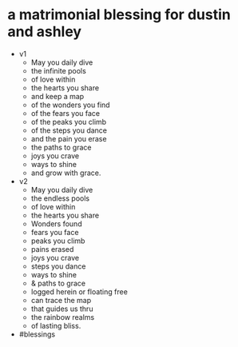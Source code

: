 # a matrimonial blessing for dustin and ashley

- v1
  - May you daily dive
  - the infinite pools
  - of love within
  - the hearts you share
  - and keep a map
  - of the wonders you find
  - of the fears you face
  - of the peaks you climb
  - of the steps you dance
  - and the pain you erase
  - the paths to grace
  - joys you crave
  - ways to shine
  - and grow with grace.
- v2
  - May you daily dive
  - the endless pools
  - of love within
  - the hearts you share
  - Wonders found
  - fears you face
  - peaks you climb
  - pains erased
  - joys you crave
  - steps you dance
  - ways to shine
  - & paths to grace
  - logged herein or floating free
  - can trace the map
  - that guides us thru
  - the rainbow realms
  - of lasting bliss.
- #blessings
